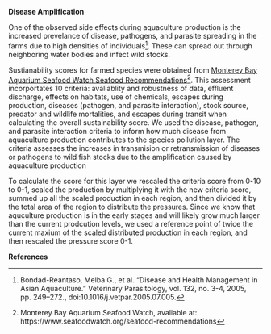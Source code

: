 **Disease Amplification**

One of the observed side effects during aquaculture production is the increased prevelance of disease, pathogens, and parasite spreading in the farms due to high densities of individuals^[Bondad-Reantaso, Melba G., et al. “Disease and Health Management in Asian Aquaculture.” Veterinary Parasitology, vol. 132, no. 3-4, 2005, pp. 249–272., doi:10.1016/j.vetpar.2005.07.005.]. These can spread out through neighboring water bodies and infect wild stocks.

Sustianability scores for farmed species were obtained from [Monterey Bay Aquarium Seafood Watch Seafood Recommendations](https://www.seafoodwatch.org/seafood-recommendations)^[Monterey Bay Aquarium Seafood Watch, avaliable at: https://www.seafoodwatch.org/seafood-recommendations]. This assessment incorportates 10 criteria: avaliablity and robustness of data, effluent discharge, effects on habitats, use of chemicals, escapes during production, diseases (pathogen, and parasite interaction), stock source, predator and wildlife mortalities, and escapes during transit when calculating the overall sustainability score. We used the disease, pathogen, and parasite interaction criteria to inform how much disease from aquaculture production contributes to the species pollution layer. The criteria assesses the increases in transmision or retransmission of diseases or pathogens to wild fish stocks due to the amplification caused by aquaculture production

To calculate the score for this layer we rescaled the criteria score from 0-10 to 0-1, scaled the production by multiplying it with the new criteria score, summed up all the scaled production in each region, and then divided it by the total area of the region to distribute the pressures. Since we know that aquculture production is in the early stages and will likely grow much larger than the current prodcution levels, we used a reference point of twice the current maxium of the scaled distributed production in each region, and then rescaled the pressure score 0-1.


**References**
